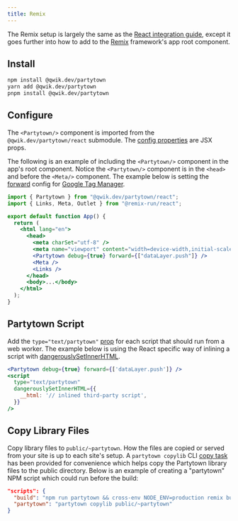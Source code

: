 ```yaml
---
title: Remix
---
```


The Remix setup is largely the same as the [React integration guide](/react), except it goes further into how to add to the [Remix](https://remix.run/) framework's app root component.

## Install

```bash
npm install @qwik.dev/partytown
yarn add @qwik.dev/partytown
pnpm install @qwik.dev/partytown
```

## Configure

The `<Partytown/>` component is imported from the `@qwik.dev/partytown/react` submodule. The [config properties](/configuration) are JSX props.

The following is an example of including the `<Partytown/>` component in the app's root component. Notice the `<Partytown/>` component is in the `<head>` and before the `<Meta/>` component. The example below is setting the [forward](/forwarding-events) config for [Google Tag Manager](/google-tag-manager).

```jsx
import { Partytown } from "@qwik.dev/partytown/react";
import { Links, Meta, Outlet } from "@remix-run/react";

export default function App() {
  return (
    <html lang="en">
      <head>
        <meta charSet="utf-8" />
        <meta name="viewport" content="width=device-width,initial-scale=1" />
        <Partytown debug={true} forward={["dataLayer.push"]} />
        <Meta />
        <Links />
      </head>
      <body>...</body>
    </html>
  );
}
```

## Partytown Script

Add the `type="text/partytown"` [prop](/partytown-scripts) for each script that should run from a web worker. The example below is using the React specific way of inlining a script with [dangerouslySetInnerHTML](https://reactjs.org/docs/dom-elements.html#dangerouslysetinnerhtml).

```jsx
<Partytown debug={true} forward={['dataLayer.push']} />
<script
  type="text/partytown"
  dangerouslySetInnerHTML={{
    __html: '// inlined third-party script',
  }}
/>
```

## Copy Library Files

Copy library files to `public/~partytown`. How the files are copied or served from your site is up to each site's setup. A `partytown copylib` CLI [copy task](/copy-library-files) has been provided for convenience which helps copy the Partytown library files to the public directory. Below is an example of creating a "partytown" NPM script which could run before the build:

```json
"scripts": {
  "build": "npm run partytown && cross-env NODE_ENV=production remix build",
  "partytown": "partytown copylib public/~partytown"
}
```
